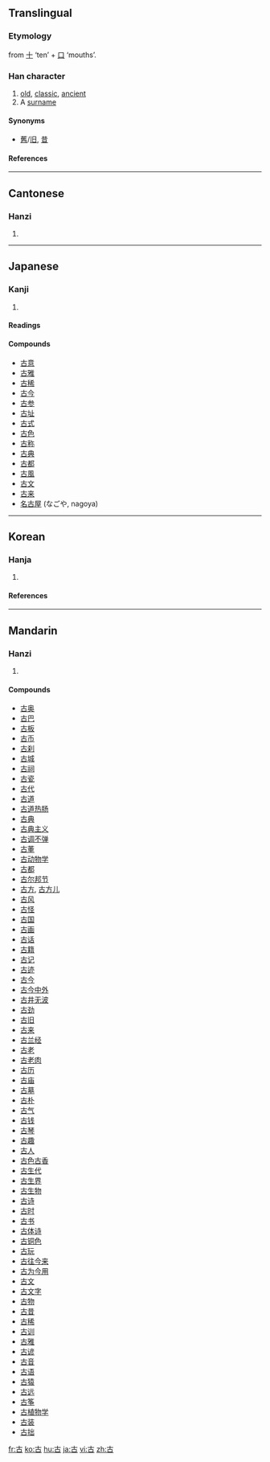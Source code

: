 ==Translingual==

===Etymology===
from [[十]] ‘ten’ + [[口]] ‘mouths’.

===Han character===
{{Han char|rn=30|rad=口|as=02|sn=5|four=4060<sub>0</sub>|canj=十口 (JR)|ids=⿱[[十]][[口]]}}
# [[old]], [[classic]], [[ancient]]
# A [[surname]]

====Synonyms====
* [[舊]]/[[旧]], [[昔]]

====References====
{{Han ref|kx=0171.080|dkj=03233|dj=0380.060|hdz=10568.030|uh=53E4|ud=21476|bh=A56A|bd=42346}}

----

==Cantonese==

===Hanzi===
{{yue-hanzi|jyut=gu2|y=gu2}}
# {{defn|Cantonese}}

----

==Japanese==

===Kanji===
{{ja-kanji|grade=2|rs=口02}}
# {{defn|Japanese}}

====Readings====
{{ja-readings|on=[[こ]] (ko)|kun=[[ふるい]] (furui), [[いにしえ]] (inishie)}}

====Compounds====
*[[古意]]
*[[古雅]]
*[[古稀]]
*[[古今]]
*[[古参]]
*[[古址]]
*[[古式]]
*[[古色]]
*[[古称]]
*[[古典]]
*[[古都]]
*[[古風]]
*[[古文]]
*[[古来]]
*[[名古屋]] (なごや, nagoya)

----

==Korean==

===Hanja===
{{ko-hanja|hangeul=고|rv=go|mr=ko|eumhun=예|ehrv=ye|ehmr=ye|ehy=}}

# {{defn|Korean}}

====References====
{{Hanja ref|nav=8041}}

----

==Mandarin==

===Hanzi===
{{cmn-hanzi|pin=[[gǔ]] ([[gu3]])|wg=[[ku3|ku<sup>3</sup>]]}}
# {{defn|Mandarin}}

====Compounds====
*[[古奥]]
*[[古巴]]
*[[古板]]
*[[古币]]
*[[古刹]]
*[[古城]]
*[[古祠]]
*[[古瓷]]
*[[古代]]
*[[古道]]
*[[古道热肠]]
*[[古典]]
*[[古典主义]]
*[[古调不弹]]
*[[古董]]
*[[古动物学]]
*[[古都]]
*[[古尔邦节]]
*[[古方]], [[古方儿]]
*[[古风]]
*[[古怪]]
*[[古国]]
*[[古画]]
*[[古话]]
*[[古籍]]
*[[古记]]
*[[古迹]]
*[[古今]]
*[[古今中外]]
*[[古井无波]]
*[[古劲]]
*[[古旧]]
*[[古来]]
*[[古兰经]]
*[[古老]]
*[[古老肉]]
*[[古历]]
*[[古庙]]
*[[古墓]]
*[[古朴]]
*[[古气]]
*[[古钱]]
*[[古琴]]
*[[古趣]]
*[[古人]]
*[[古色古香]]
*[[古生代]]
*[[古生界]]
*[[古生物]]
*[[古诗]]
*[[古时]]
*[[古书]]
*[[古体诗]]
*[[古铜色]]
*[[古玩]]
*[[古往今来]]
*[[古为今用]]
*[[古文]]
*[[古文字]]
*[[古物]]
*[[古昔]]
*[[古稀]]
*[[古训]]
*[[古雅]]
*[[古谚]]
*[[古音]]
*[[古语]]
*[[古猿]]
*[[古远]]
*[[古筝]]
*[[古植物学]]
*[[古装]]
*[[古拙]]

[[fr:古]]
[[ko:古]]
[[hu:古]]
[[ja:古]]
[[vi:古]]
[[zh:古]]